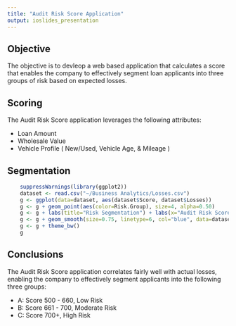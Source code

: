 ```yaml
---
title: "Audit Risk Score Application"
output: ioslides_presentation
---
```


## Objective

The objective is to devleop a web based application that calculates a score
that enables the company to effectively segment loan applicants into three 
groups of risk based on expected losses.


## Scoring

The Audit Risk Score application leverages the following attributes:

- Loan Amount
- Wholesale Value
- Vehicle Profile ( New/Used, Vehicle Age, & Mileage )

## Segmentation


```r

    suppressWarnings(library(ggplot2))
    dataset <- read.csv("~/Business Analytics/Losses.csv")
    g <- ggplot(data=dataset, aes(dataset$Score, dataset$Losses))
    g <- g + geom_point(aes(color=Risk.Group), size=4, alpha=0.50)
    g <- g + labs(title="Risk Segmentation") + labs(x="Audit Risk Score", y="Losses (%)")
    g <- g + geom_smooth(size=0.75, linetype=6, col="blue", data=dataset, method="lm", se=F)
    g <- g + theme_bw()
    g

```


## Conclusions

The Audit Risk Score application correlates fairly well with actual losses, 
enabling the company to effectively segment applicants into the following three 
groups:

- A: Score 500 - 660, Low Risk
- B: Score 661 - 700, Moderate Risk
- C: Score 700+, High Risk


